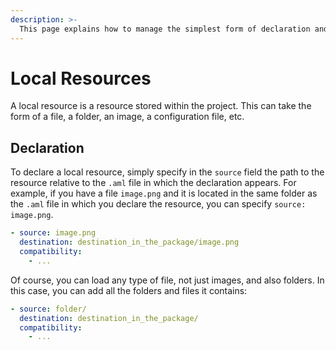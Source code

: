 ```yaml
---
description: >-
  This page explains how to manage the simplest form of declaration and resources in a project.
---
```



# Local Resources

A local resource is a resource stored within the project. This can take the form of a file, a folder, an image, a configuration file, etc.

## Declaration

To declare a local resource, simply specify in the `source` field the path to the resource relative to the `.aml` file in which the declaration appears. For example, if you have a file `image.png` and it is located in the same folder as the `.aml` file in which you declare the resource, you can specify `source: image.png`.

<FileTree>
  <FileTree.Folder name="playbook" defaultOpen>
    <FileTree.Folder name=".git">
        <FileTree.File name="..." />
    </FileTree.Folder>
    <FileTree.Folder name=".aiop">
        <FileTree.File name="inventory_config.yml" />
        <FileTree.File name="inventory.yml" />
        <FileTree.File name="playbook.yml" />
    </FileTree.Folder>
    <FileTree.Folder name="resources" defaultOpen>
        <FileTree.File name=".aml" />
        <FileTree.File name="image.png" />
    </FileTree.Folder>
  </FileTree.Folder>
</FileTree>

```yaml {1-2} filename="resources/.aml"
- source: image.png
  destination: destination_in_the_package/image.png
  compatibility:
    - ...
```

Of course, you can load any type of file, not just images, and also folders. In this case, you can add all the folders and files it contains:

<FileTree>
  <FileTree.Folder name="playbook" defaultOpen>
    <FileTree.Folder name=".git">
        <FileTree.File name="..." />
    </FileTree.Folder>
    <FileTree.Folder name=".aiop">
        <FileTree.File name="inventory_config.yml" />
        <FileTree.File name="inventory.yml" />
        <FileTree.File name="playbook.yml" />
    </FileTree.Folder>
    <FileTree.Folder name="resources" defaultOpen>
        <FileTree.File name=".aml" />
      <FileTree.Folder name="folder" defaultOpen>
        <FileTree.File name="image.png" />
      </FileTree.Folder>
    </FileTree.Folder>
  </FileTree.Folder>
</FileTree>

```yaml filename="resources/.aml" /folder/
- source: folder/
  destination: destination_in_the_package/
  compatibility:
    - ...
```
